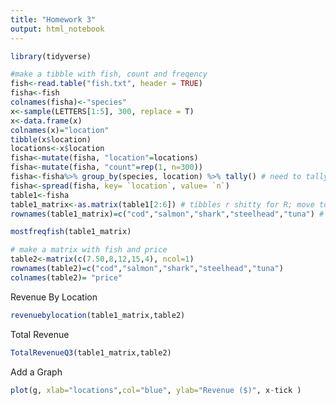 ```yaml
---
title: "Homework 3"
output: html_notebook
---
```


```r
library(tidyverse)
```

```r
#make a tibble with fish, count and freqency
fish<-read.table("fish.txt", header = TRUE)
fisha<-fish
colnames(fisha)<-"species"
x<-sample(LETTERS[1:5], 300, replace = T)
x<-data.frame(x)
colnames(x)="location"
tibble(x$location)
locations<-x$location
fisha<-mutate(fisha, "location"=locations)
fisha<-mutate(fisha, "count"=rep(1, n=300))
fisha<-fisha%>% group_by(species, location) %>% tally() # need to tally to get a count #
fisha<-spread(fisha, key= `location`, value= `n`)
table1<-fisha
table1_matrix<-as.matrix(table1[2:6]) # tibbles r shitty for R; move to matrix
rownames(table1_matrix)=c("cod","salmon","shark","steelhead","tuna") # change the names of columns
```

```r
mostfreqfish(table1_matrix)
```

```r
# make a matrix with fish and price
table2<-matrix(c(7.50,8,12,15,4), ncol=1)
rownames(table2)=c("cod","salmon","shark","steelhead","tuna")
colnames(table2)= "price"
```

Revenue By Location
```r
revenuebylocation(table1_matrix,table2)
```

Total Revenue

```r
TotalRevenueQ3(table1_matrix,table2)
```

Add a Graph

```r

plot(g, xlab="locations",col="blue", ylab="Revenue ($)", x-tick )
```


